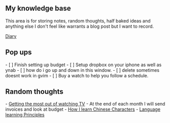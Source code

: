 == My knowledge base ==
This area is for storing notes, random thoughts, half baked ideas
and anything else I don't feel like warrants a blog post but
I want to record. 

[[diary:diary|Diary]]


== Pop ups == 
- [ ] Finish setting up budget
- [ ] Setup dropbox on your iphone as well as ynab
- [ ] how do i go up and down in this window.
- [ ] delete sometimes doesnt work in gvim
- [ ] Buy a watch to help you follow a schedule.

== Random thoughts ==
- [[tv|Getting the most out of watching TV]]
- At the end of each month I will send invoices and look at budget
- [[write_chinese|How I learn Chinese Characters]]
- [[ll_principles|Language learning Principles]]


